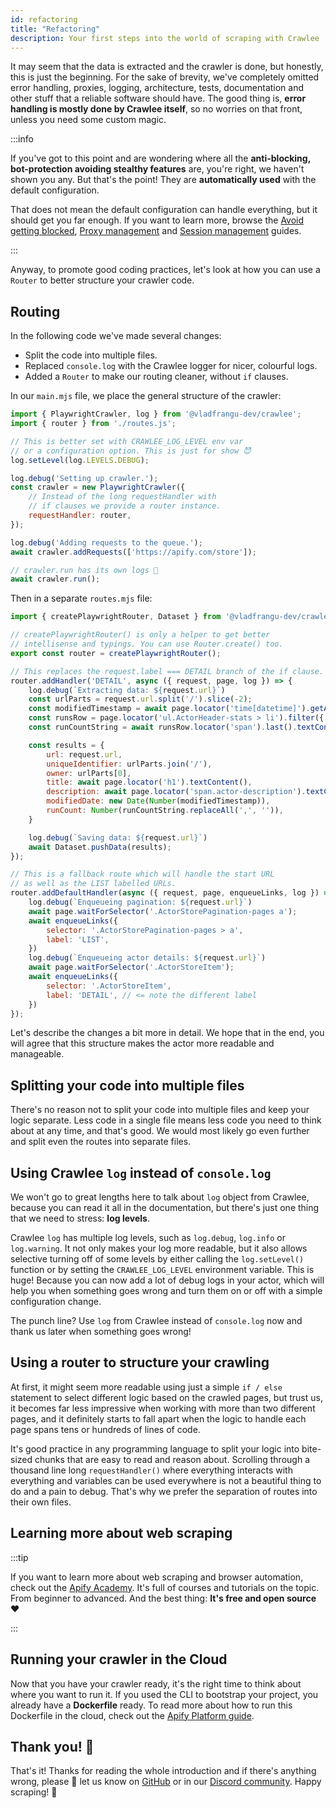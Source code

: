 ```yaml
---
id: refactoring
title: "Refactoring"
description: Your first steps into the world of scraping with Crawlee
---
```



It may seem that the data is extracted and the crawler is done, but honestly, this is just the beginning. For the sake of brevity, we've completely omitted error handling, proxies, logging, architecture, tests, documentation and other stuff that a reliable software should have. The good thing is, **error handling is mostly done by Crawlee itself**, so no worries on that front, unless you need some custom magic.

:::info

If you've got to this point and are wondering where all the **anti-blocking, bot-protection avoiding stealthy features** are, you're right, we haven't shown you any. But that's the point! They are **automatically used** with the default configuration.

That does not mean the default configuration can handle everything, but it should get you far enough. If you want to learn more, browse the [Avoid getting blocked](../guides/avoid-blocking), [Proxy management](../guides/proxy-management) and [Session management](../guides/session-management) guides.

:::

Anyway, to promote good coding practices, let's look at how you can use a <ApiLink to="core/class/Router">`Router`</ApiLink> to better structure your crawler code.

## Routing

In the following code we've made several changes:

- Split the code into multiple files.
- Replaced `console.log` with the Crawlee logger for nicer, colourful logs.
- Added a `Router` to make our routing cleaner, without `if` clauses.

In our `main.mjs` file, we place the general structure of the crawler:

```js title="src/main.mjs"
import { PlaywrightCrawler, log } from '@vladfrangu-dev/crawlee';
import { router } from './routes.js';

// This is better set with CRAWLEE_LOG_LEVEL env var
// or a configuration option. This is just for show 😈
log.setLevel(log.LEVELS.DEBUG);

log.debug('Setting up crawler.');
const crawler = new PlaywrightCrawler({
    // Instead of the long requestHandler with
    // if clauses we provide a router instance.
    requestHandler: router,
});

log.debug('Adding requests to the queue.');
await crawler.addRequests(['https://apify.com/store']);

// crawler.run has its own logs 🙂
await crawler.run();
```

Then in a separate `routes.mjs` file:

```js title="src/routes.mjs"
import { createPlaywrightRouter, Dataset } from '@vladfrangu-dev/crawlee';

// createPlaywrightRouter() is only a helper to get better
// intellisense and typings. You can use Router.create() too.
export const router = createPlaywrightRouter();

// This replaces the request.label === DETAIL branch of the if clause.
router.addHandler('DETAIL', async ({ request, page, log }) => {
    log.debug(`Extracting data: ${request.url}`)
    const urlParts = request.url.split('/').slice(-2);
    const modifiedTimestamp = await page.locator('time[datetime]').getAttribute('datetime');
    const runsRow = page.locator('ul.ActorHeader-stats > li').filter({ hasText: 'Runs' });
    const runCountString = await runsRow.locator('span').last().textContent();

    const results = {
        url: request.url,
        uniqueIdentifier: urlParts.join('/'),
        owner: urlParts[0],
        title: await page.locator('h1').textContent(),
        description: await page.locator('span.actor-description').textContent(),
        modifiedDate: new Date(Number(modifiedTimestamp)),
        runCount: Number(runCountString.replaceAll(',', '')),
    }

    log.debug(`Saving data: ${request.url}`)
    await Dataset.pushData(results);
});

// This is a fallback route which will handle the start URL
// as well as the LIST labelled URLs.
router.addDefaultHandler(async ({ request, page, enqueueLinks, log }) => {
    log.debug(`Enqueueing pagination: ${request.url}`)
    await page.waitForSelector('.ActorStorePagination-pages a');
    await enqueueLinks({
        selector: '.ActorStorePagination-pages > a',
        label: 'LIST',
    })
    log.debug(`Enqueueing actor details: ${request.url}`)
    await page.waitForSelector('.ActorStoreItem');
    await enqueueLinks({
        selector: '.ActorStoreItem',
        label: 'DETAIL', // <= note the different label
    })
});
```

Let's describe the changes a bit more in detail. We hope that in the end, you will agree that this structure makes the actor more readable and manageable.

## Splitting your code into multiple files

There's no reason not to split your code into multiple files and keep your logic separate. Less code in a single file means less code you need to think about at any time, and that's good. We would most likely go even further and split even the routes into separate files.

## Using Crawlee `log` instead of `console.log`

We won't go to great lengths here to talk about `log` object from Crawlee, because you can read it all in the <ApiLink to="core/class/Log">documentation</ApiLink>, but there's just one thing that we need to stress: **log levels**.

Crawlee `log` has multiple log levels, such as `log.debug`, `log.info` or `log.warning`. It not only makes your log more readable, but it also allows selective turning off of some levels by either calling the `log.setLevel()` function or by setting the `CRAWLEE_LOG_LEVEL` environment variable. This is huge! Because you can now add a lot of debug logs in your actor, which will help you when something goes wrong and turn them on or off with a simple configuration change.

The punch line? Use `log` from Crawlee instead of `console.log` now and thank us later when something goes wrong!

## Using a router to structure your crawling

At first, it might seem more readable using just a simple `if / else` statement to select different logic based on the crawled pages, but trust us, it becomes far less impressive when working with more than two different pages, and it definitely starts to fall apart when the logic to handle each page spans tens or hundreds of lines of code.

It's good practice in any programming language to split your logic into bite-sized chunks that are easy to read and reason about. Scrolling through a thousand line long `requestHandler()` where everything interacts with everything and variables can be used everywhere is not a beautiful thing to do and a pain to debug. That's why we prefer the separation of routes into their own files.

## Learning more about web scraping

:::tip

If you want to learn more about web scraping and browser automation, check out the [Apify Academy](https://developers.apify.com/academy). It's full of courses and tutorials on the topic. From beginner to advanced. And the best thing: **It's free and open source** ❤️

:::

## Running your crawler in the Cloud

Now that you have your crawler ready, it's the right time to think about where you want to run it. If you used the CLI to bootstrap your project, you already have a **Dockerfile** ready. To read more about how to run this Dockerfile in the cloud, check out the [Apify Platform guide](../guides/apify-platform).

## Thank you! 🎉

That's it! Thanks for reading the whole introduction and if there's anything wrong, please 🙏 let us know on [GitHub](https://github.com/apify/crawlee) or in our [Discord community](https://discord.com/invite/jyEM2PRvMU). Happy scraping! 👋
